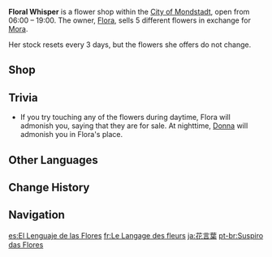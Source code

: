 {{Location Infobox
|image        = NPC Location Donna & Flora Context.png
|type         = Point of Interest
|region       = Mondstadt
|area         = Starfell Valley
|subarea      = City of Mondstadt
}}
'''Floral Whisper''' is a flower shop within the [[City of Mondstadt]], open from 06:00 – 19:00. The owner, [[Flora]], sells 5 different flowers in exchange for [[Mora]].

Her stock resets every 3 days, but the flowers she offers do not change.

==Shop==
{{Vendor|Flora}}

==Trivia==
* If you try touching any of the flowers during daytime, Flora will admonish you, saying that they are for sale. At nighttime, [[Donna]] will admonish you in Flora's place.

==Other Languages==
{{Other Languages
|en       = Floral Whisper
|zhs      = 花语
|zhs_rm   = Huāyǔ
|zht      = 花語
|zht_rm   = Huāyǔ
|zh_tl    = {{w|Floriography}}
|ja       = 花言葉
|ja_rm    = Hana-kotoba
|ja_tl    = Floriography
|ko       = 꽃말
|ko_rm    = Kkonmal
|ko_tl    = Floriography
|es       = El Lenguaje de las Flores
|es_tl    = The Language of Flowers
|fr       = Langage des Fleurs
|fr_tl    = Language of Flowers
|ru       = Шёпот цветов
|ru_tl    = Whisper of Flowers
|th       = Floral Whisper
|vi       = {{tt|Hoa Ngữ|花語}}
|vi_tl    = Floriography
|de       = Sprache der Blumen
|de_tl    = Language of Flowers
|id       = Floral Whisper
|pt       = Suspiro das Flores
|pt_tl    = 
|tr       = 
|tr_tl    = 
|it       = 
|it_tl    = 
}}

==Change History==
{{Change History|1.0}}

==Navigation==
{{PoI Navbox|Mondstadt}}

[[es:El Lenguaje de las Flores]]
[[fr:Le Langage des fleurs]]
[[ja:花言葉]]
[[pt-br:Suspiro das Flores]]